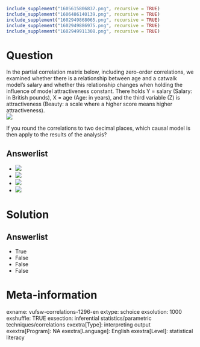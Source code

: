 ```r
include_supplement("1605615806837.png", recursive = TRUE)
include_supplement("1606486140139.png", recursive = TRUE)
include_supplement("1602949868065.png", recursive = TRUE)
include_supplement("1602949886975.png", recursive = TRUE)
include_supplement("1602949911308.png", recursive = TRUE)
```

Question
========
In the partial correlation matrix below, including zero-order correlations, we examined whether there is a relationship between age and a catwalk model's salary and whether this relationship changes when holding the influence of model attractiveness constant. There holds Y = salary (Salary: in British pounds), X = age (Age: in years), and the third variable (Z) is attractiveness (Beauty: a scale where a higher score means higher attractiveness).  
![](1605615806837.png)
  
If you round the correlations to two decimal places, which causal model is then apply to the results of the analysis?

Answerlist
----------
* ![](1606486140139.png)
* ![](1602949868065.png)
* ![](1602949886975.png)
* ![](1602949911308.png)

Solution
========

Answerlist
----------
* True
* False
* False
* False

Meta-information
================
exname: vufsw-correlations-1296-en
extype: schoice
exsolution: 1000
exshuffle: TRUE
exsection: inferential statistics/parametric techniques/correlations
exextra[Type]: interpreting output
exextra[Program]: NA
exextra[Language]: English
exextra[Level]: statistical literacy

